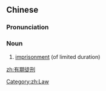 ==Chinese==
{{zh-forms|type=22}}
{{wikipedia|lang=zh}}

===Pronunciation===
{{zh-pron
|m=yǒu期túxíng
|cat=n
}}

===Noun===
{{zh-noun}}

# [[imprisonment]] (of limited duration)

[[Category:zh:Law]]

[[zh:有期徒刑]]